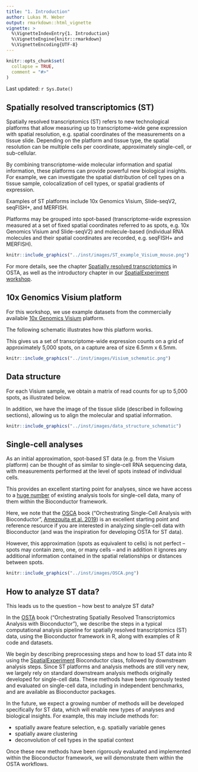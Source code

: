 ```yaml
---
title: "1. Introduction"
author: Lukas M. Weber
output: rmarkdown::html_vignette
vignette: >
  %\VignetteIndexEntry{1. Introduction}
  %\VignetteEngine{knitr::rmarkdown}
  %\VignetteEncoding{UTF-8}
---
```



```r
knitr::opts_chunk$set(
  collapse = TRUE,
  comment = "#>"
)
```

Last updated: `r Sys.Date()`


## Spatially resolved transcriptomics (ST)

Spatially resolved transcriptomics (ST) refers to new technological platforms that allow measuring up to transcriptome-wide gene expression with spatial resolution, e.g. spatial coordinates of the measurements on a tissue slide. Depending on the platform and tissue type, the spatial resolution can be multiple cells per coordinate, approximately single-cell, or sub-cellular.

By combining transcriptome-wide molecular information and spatial information, these platforms can provide powerful new biological insights. For example, we can investigate the spatial distribution of cell types on a tissue sample, colocalization of cell types, or spatial gradients of expression.

Examples of ST platforms include 10x Genomics Visium, Slide-seqV2, seqFISH+, and MERFISH.

Platforms may be grouped into spot-based (transcriptome-wide expression measured at a set of fixed spatial coordinates referred to as spots, e.g. 10x Genomics Visium and Slide-seqV2) and molecule-based (individual RNA molecules and their spatial coordinates are recorded, e.g. seqFISH+ and MERFISH).

```r
knitr::include_graphics("../inst/images/ST_example_Visium_mouse.png")
```

For more details, see the chapter [Spatially resolved transcriptomics](https://lmweber.org/OSTA-book/spatially-resolved-transcriptomics.html) in OSTA, as well as the introductory chapter in our [SpatialExperiment workshop](https://drighelli.github.io/SpatialExperiment_Bioc2021/index.html).


## 10x Genomics Visium platform

For this workshop, we use example datasets from the commercially available [10x Genomics Visium](https://www.10xgenomics.com/products/spatial-gene-expression) platform.

The following schematic illustrates how this platform works.

This gives us a set of transcriptome-wide expression counts on a grid of approximately 5,000 spots, on a capture area of size 6.5mm x 6.5mm.

```r
knitr::include_graphics("../inst/images/Visium_schematic.png")
```


## Data structure

For each Visium sample, we obtain a matrix of read counts for up to 5,000 spots, as illustrated below.

In addition, we have the image of the tissue slide (described in following sections), allowing us to align the molecular and spatial information.

```r
knitr::include_graphics("../inst/images/data_structure_schematic")
```


## Single-cell analyses

As an initial approximation, spot-based ST data (e.g. from the Visium platform) can be thought of as similar to single-cell RNA sequencing data, with measurements performed at the level of spots instead of individual cells.

This provides an excellent starting point for analyses, since we have access to a [huge number](https://www.scrna-tools.org/) of existing analysis tools for single-cell data, many of them within the Bioconductor framework.

Here, we note that the [OSCA](https://bioconductor.org/books/release/OSCA/) book ("Orchestrating Single-Cell Analysis with Bioconductor", [Amezquita et al. 2019](https://www.nature.com/articles/s41592-019-0654-x)) is an excellent starting point and reference resource if you are interested in analyzing single-cell data with Bioconductor (and was the inspiration for developing OSTA for ST data).

However, this approximation (spots as equivalent to cells) is not perfect -- spots may contain zero, one, or many cells -- and in addition it ignores any additional information contained in the spatial relationships or distances between spots.

```r
knitr::include_graphics("../inst/images/OSCA.png")
```


## How to analyze ST data?

This leads us to the question -- how best to analyze ST data?

In the [OSTA](https://lmweber.org/OSTA-book/) book ("Orchestrating Spatially Resolved Transcriptomics Analysis with Bioconductor"), we describe the steps in a typical computational analysis pipeline for spatially resolved transcriptomics (ST) data, using the Bioconductor framework in R, along with examples of R code and datasets.

We begin by describing preprocessing steps and how to load ST data into R using the [SpatialExperiment](https://bioconductor.org/packages/SpatialExperiment) Bioconductor class, followed by downstream analysis steps. Since ST platforms and analysis methods are still very new, we largely rely on standard downstream analysis methods originally developed for single-cell data. These methods have been rigorously tested and evaluated on single-cell data, including in independent benchmarks, and are available as Bioconductor packages.

In the future, we expect a growing number of methods will be developed specifically for ST data, which will enable new types of analyses and biological insights. For example, this may include methods for:

- spatially aware feature selection, e.g. spatially variable genes
- spatially aware clustering
- deconvolution of cell types in the spatial context

Once these new methods have been rigorously evaluated and implemented within the Bioconductor framework, we will demonstrate them within the OSTA workflows.

